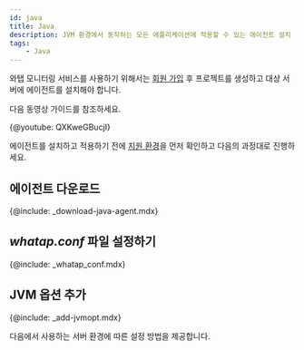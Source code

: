 ```yaml
---
id: java
title: Java
description: JVM 환경에서 동작하는 모든 애플리케이션에 적용할 수 있는 에이전트 설치 방법입니다.
tags:
    - Java
---
```



와탭 모니터링 서비스를 사용하기 위해서는 [회원 가입](https://www.whatap.io/ko/signup/) 후 프로젝트를 생성하고 대상 서버에 에이전트를 설치해야 합니다.

다음 동영상 가이드를 참조하세요.

{@youtube: QXKweGBucjI}

에이전트를 설치하고 적용하기 전에 [지원 환경](supported-spec#java)을 먼저 확인하고 다음의 과정대로 진행하세요.

## 에이전트 다운로드

{@include: _download-java-agent.mdx}

## *whatap.conf* 파일 설정하기

{@include: _whatap_conf.mdx}

## JVM 옵션 추가

{@include: _add-jvmopt.mdx}

다음에서 사용하는 서버 환경에 따른 설정 방법을 제공합니다.

<DocCardList/>

